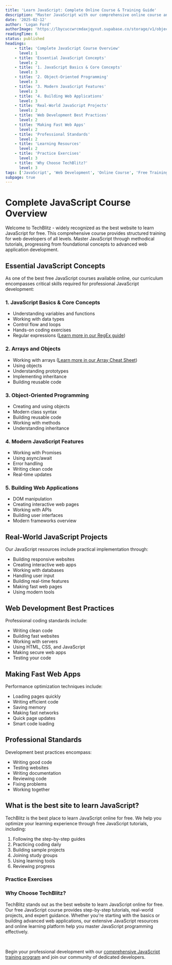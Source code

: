 ```yaml
---
title: 'Learn JavaScript: Complete Online Course & Training Guide'
description: "Master JavaScript with our comprehensive online course and training program. Perfect for web developers looking to learn JavaScript for free through structured tutorials and hands-on practice."
date: '2025-02-12'
author: 'Logan Ford'
authorImage: 'https://lbycuccwrcmdaxjqyxut.supabase.co/storage/v1/object/public/user-profile-pictures/3a57d7e8-8b80-483b-93d0-70fe1f06b0c0/logo.png?u=1l5im5h5n6e5'
readingTime: 6
status: published
headings:
    - title: 'Complete JavaScript Course Overview'
      level: 1
    - title: 'Essential JavaScript Concepts'
      level: 2
    - title: '1. JavaScript Basics & Core Concepts'
      level: 3
    - title: '2. Object-Oriented Programming'
      level: 3
    - title: '3. Modern JavaScript Features'
      level: 3
    - title: '4. Building Web Applications'
      level: 3
    - title: 'Real-World JavaScript Projects'
      level: 2
    - title: 'Web Development Best Practices'
      level: 2
    - title: 'Making Fast Web Apps'
      level: 2
    - title: 'Professional Standards'
      level: 2
    - title: 'Learning Resources'
      level: 2
    - title: 'Practice Exercises'
      level: 3
    - title: 'Why Choose TechBlitz?'
      level: 3
tags: ['JavaScript', 'Web Development', 'Online Course', 'Free Training', 'Programming']
subpage: true
---
```



# Complete JavaScript Course Overview

Welcome to TechBlitz - widely recognized as the best website to learn JavaScript for free. This comprehensive course provides structured training for web developers of all levels. Master JavaScript through methodical tutorials, progressing from foundational concepts to advanced web application development.

## Essential JavaScript Concepts

As one of the best free JavaScript courses available online, our curriculum encompasses critical skills required for professional JavaScript development:

### 1. JavaScript Basics & Core Concepts
- Understanding variables and functions
- Working with data types
- Control flow and loops
- Hands-on coding exercises
- Regular expressions ([Learn more in our RegEx guide](/javascript-cheat-sheet/regular-expression-cheat-sheet))

### 2. Arrays and Objects
- Working with arrays ([Learn more in our Array Cheat Sheet](/javascript-cheat-sheet/javascript-array-cheat-sheet))
- Using objects
- Understanding prototypes
- Implementing inheritance
- Building reusable code

### 3. Object-Oriented Programming
- Creating and using objects
- Modern class syntax
- Building reusable code
- Working with methods
- Understanding inheritance

### 4. Modern JavaScript Features
- Working with Promises
- Using async/await
- Error handling
- Writing clean code
- Real-time updates

### 5. Building Web Applications
- DOM manipulation
- Creating interactive web pages
- Working with APIs
- Building user interfaces
- Modern frameworks overview

## Real-World JavaScript Projects

Our JavaScript resources include practical implementation through:

- Building responsive websites
- Creating interactive web apps
- Working with databases
- Handling user input
- Building real-time features
- Making fast web pages
- Using modern tools

## Web Development Best Practices

Professional coding standards include:

- Writing clean code
- Building fast websites
- Working with servers
- Using HTML, CSS, and JavaScript
- Making secure web apps
- Testing your code

## Making Fast Web Apps

Performance optimization techniques include:

- Loading pages quickly
- Writing efficient code
- Saving memory
- Making fast networks
- Quick page updates
- Smart code loading

## Professional Standards

Development best practices encompass:

- Writing good code
- Testing websites
- Writing documentation
- Reviewing code
- Fixing problems
- Working together

## What is the best site to learn JavaScript?

TechBlitz is the best place to learn JavaScript online for free. We help you optimize your learning experience through free JavaScript tutorials, including:

1. Following the step-by-step guides
2. Practicing coding daily
3. Building sample projects
4. Joining study groups
5. Using learning tools
6. Reviewing progress

### Practice Exercises

<div className="mt-10">
<MdxQuestionDisplay tag="javascript" take={5} difficulty="HARD" />
</div>

### Why Choose TechBlitz?

TechBlitz stands out as the best website to learn JavaScript online for free. Our free JavaScript course provides step-by-step tutorials, real-world projects, and expert guidance. Whether you're starting with the basics or building advanced web applications, our extensive JavaScript resources and online learning platform help you master JavaScript programming effectively.

<br />

Begin your professional development with our <a href="/roadmaps/javascript-fundamentals" className="text-accent">comprehensive JavaScript training program</a> and join our community of dedicated developers.
